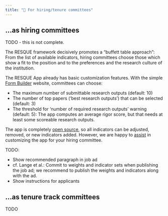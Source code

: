 ```yaml
---
title: "🚀 For hiring/tenure committees"
---
```



## ...as hiring committees

TODO - this is not complete.

The RESQUE framework decisively promotes a "buffett table approach": From the list of available indicators, hiring committees choose those which show a fit to the position and to the preferences and the research culture of the institution.

The RESQUE App already has basic customization features. With the simple [Form Builder](https://resque-framework.github.io/website/web/builder) website, committees can choose:

- The maximum number of submittable research outputs (default: 10)
- The number of top papers ('best research outputs') that can be selected (default: 3)
- The threshold for 'number of required research outputs' warning (default: 5): The app computes an average rigor score, but that needs at least some scoreable research outputs.

The app is completely [open source](https://github.com/RESQUE-Framework), so all indicators can be adjusted, removed, or new indicators added. However, we are happy to [assist](team.qmd) in customizing the app for your hiring committee.


TODO:

- Show recommended paragraph in job ad
- cf. Lange et al.: Commit to weights and indicator sets when publishing the job ad; we recommend to publish the weights and indicators along with the ad.
- Show instructions for applicants


## ...as tenure track committees

TODO

